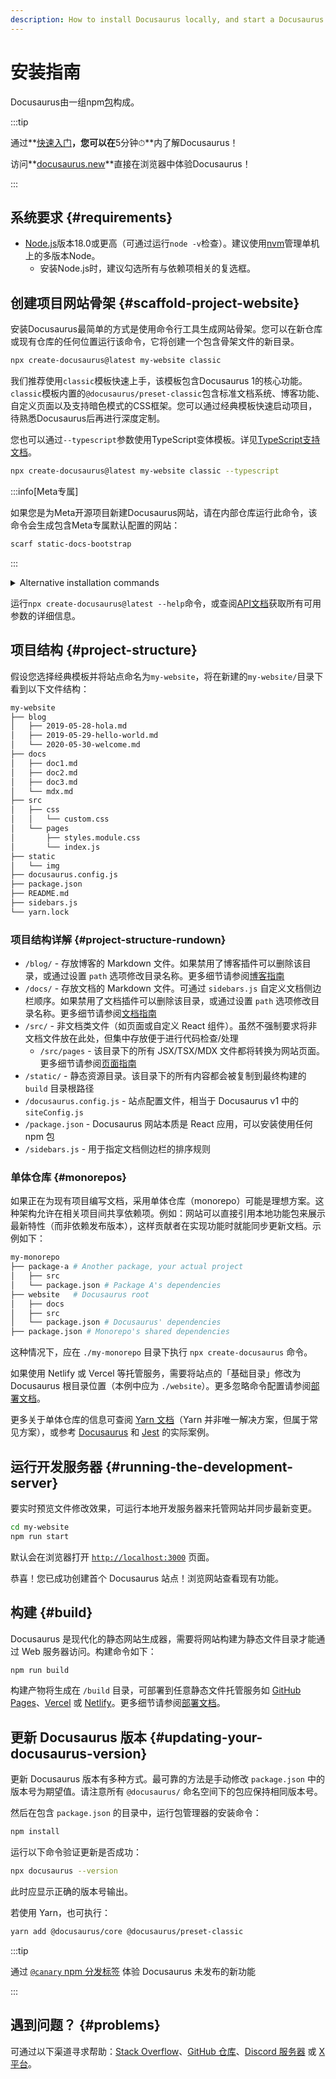 ```yaml
---
description: How to install Docusaurus locally, and start a Docusaurus site in no time.
---
```


# 安装指南


Docusaurus由一组npm[包](https://github.com/facebook/docusaurus/tree/main/packages)构成。

:::tip

通过**[快速入门](introduction.mdx#fast-track)**，您可以在**5分钟⏱**内了解Docusaurus！

访问**[docusaurus.new](https://docusaurus.new)**直接在浏览器中体验Docusaurus！

:::

## 系统要求 {#requirements}

- [Node.js](https://nodejs.org/en/download/)版本18.0或更高（可通过运行`node -v`检查）。建议使用[nvm](https://github.com/nvm-sh/nvm)管理单机上的多版本Node。
  - 安装Node.js时，建议勾选所有与依赖项相关的复选框。

## 创建项目网站骨架 {#scaffold-project-website}

安装Docusaurus最简单的方式是使用命令行工具生成网站骨架。您可以在新仓库或现有仓库的任何位置运行该命令，它将创建一个包含骨架文件的新目录。

```bash
npx create-docusaurus@latest my-website classic
```

我们推荐使用`classic`模板快速上手，该模板包含Docusaurus 1的核心功能。`classic`模板内置的`@docusaurus/preset-classic`包含标准文档系统、博客功能、自定义页面以及支持暗色模式的CSS框架。您可以通过经典模板快速启动项目，待熟悉Docusaurus后再进行深度定制。

您也可以通过`--typescript`参数使用TypeScript变体模板。详见[TypeScript支持文档](./typescript-support.mdx)。

```bash
npx create-docusaurus@latest my-website classic --typescript
```

:::info[Meta专属]

如果您是为Meta开源项目新建Docusaurus网站，请在内部仓库运行此命令，该命令会生成包含Meta专属默认配置的网站：

```bash
scarf static-docs-bootstrap
```

:::

<details>
  <summary>Alternative installation commands</summary>

You can also initialize a new project using your preferred project manager:

```bash npm2yarn
npm init docusaurus
```

</details>

运行`npx create-docusaurus@latest --help`命令，或查阅[API文档](./api/misc/create-docusaurus.mdx)获取所有可用参数的详细信息。

## 项目结构 {#project-structure}

假设您选择经典模板并将站点命名为`my-website`，将在新建的`my-website/`目录下看到以下文件结构：

```bash
my-website
├── blog
│   ├── 2019-05-28-hola.md
│   ├── 2019-05-29-hello-world.md
│   └── 2020-05-30-welcome.md
├── docs
│   ├── doc1.md
│   ├── doc2.md
│   ├── doc3.md
│   └── mdx.md
├── src
│   ├── css
│   │   └── custom.css
│   └── pages
│       ├── styles.module.css
│       └── index.js
├── static
│   └── img
├── docusaurus.config.js
├── package.json
├── README.md
├── sidebars.js
└── yarn.lock
```

### 项目结构详解 {#project-structure-rundown}

- `/blog/` - 存放博客的 Markdown 文件。如果禁用了博客插件可以删除该目录，或通过设置 `path` 选项修改目录名称。更多细节请参阅[博客指南](blog.mdx)
- `/docs/` - 存放文档的 Markdown 文件。可通过 `sidebars.js` 自定义文档侧边栏顺序。如果禁用了文档插件可以删除该目录，或通过设置 `path` 选项修改目录名称。更多细节请参阅[文档指南](./guides/docs/docs-introduction.mdx)
- `/src/` - 非文档类文件（如页面或自定义 React 组件）。虽然不强制要求将非文档文件放在此处，但集中存放便于进行代码检查/处理
  - `/src/pages` - 该目录下的所有 JSX/TSX/MDX 文件都将转换为网站页面。更多细节请参阅[页面指南](guides/creating-pages.mdx)
- `/static/` - 静态资源目录。该目录下的所有内容都会被复制到最终构建的 `build` 目录根路径
- `/docusaurus.config.js` - 站点配置文件，相当于 Docusaurus v1 中的 `siteConfig.js`
- `/package.json` - Docusaurus 网站本质是 React 应用，可以安装使用任何 npm 包
- `/sidebars.js` - 用于指定文档侧边栏的排序规则

### 单体仓库 {#monorepos}

如果正在为现有项目编写文档，采用单体仓库（monorepo）可能是理想方案。这种架构允许在相关项目间共享依赖项。例如：网站可以直接引用本地功能包来展示最新特性（而非依赖发布版本），这样贡献者在实现功能时就能同步更新文档。示例如下：

```bash
my-monorepo
├── package-a # Another package, your actual project
│   ├── src
│   └── package.json # Package A's dependencies
├── website   # Docusaurus root
│   ├── docs
│   ├── src
│   └── package.json # Docusaurus' dependencies
├── package.json # Monorepo's shared dependencies
```

这种情况下，应在 `./my-monorepo` 目录下执行 `npx create-docusaurus` 命令。

如果使用 Netlify 或 Vercel 等托管服务，需要将站点的「基础目录」修改为 Docusaurus 根目录位置（本例中应为 `./website`）。更多忽略命令配置请参阅[部署文档](./deployment.mdx#deploying-to-netlify)。

更多关于单体仓库的信息可查阅 [Yarn 文档](https://yarnpkg.com/features/workspaces)（Yarn 并非唯一解决方案，但属于常见方案），或参考 [Docusaurus](https://github.com/facebook/docusaurus) 和 [Jest](https://github.com/facebook/jest) 的实际案例。

## 运行开发服务器 {#running-the-development-server}

要实时预览文件修改效果，可运行本地开发服务器来托管网站并同步最新变更。

```bash npm2yarn
cd my-website
npm run start
```

默认会在浏览器打开 [`http://localhost:3000`](http://localhost:3000) 页面。

恭喜！您已成功创建首个 Docusaurus 站点！浏览网站查看现有功能。

## 构建 {#build}

Docusaurus 是现代化的静态网站生成器，需要将网站构建为静态文件目录才能通过 Web 服务器访问。构建命令如下：

```bash npm2yarn
npm run build
```

构建产物将生成在 `/build` 目录，可部署到任意静态文件托管服务如 [GitHub Pages](https://pages.github.com/)、[Vercel](https://vercel.com/) 或 [Netlify](https://www.netlify.com/)。更多细节请参阅[部署文档](deployment.mdx)。

## 更新 Docusaurus 版本 {#updating-your-docusaurus-version}

更新 Docusaurus 版本有多种方式。最可靠的方法是手动修改 `package.json` 中的版本号为期望值。请注意所有 `@docusaurus/` 命名空间下的包应保持相同版本号。


<UpgradeGuide />

然后在包含 `package.json` 的目录中，运行包管理器的安装命令：

```bash npm2yarn
npm install
```

运行以下命令验证更新是否成功：

```bash
npx docusaurus --version
```

此时应显示正确的版本号输出。

若使用 Yarn，也可执行：

```bash
yarn add @docusaurus/core @docusaurus/preset-classic
```

:::tip

通过 [`@canary` npm 分发标签](/community/canary) 体验 Docusaurus 未发布的新功能

:::

## 遇到问题？ {#problems}

可通过以下渠道寻求帮助：[Stack Overflow](https://stackoverflow.com/questions/tagged/docusaurus)、[GitHub 仓库](https://github.com/facebook/docusaurus)、[Discord 服务器](https://discordapp.com/invite/docusaurus) 或 [X 平台](https://x.com/docusaurus)。